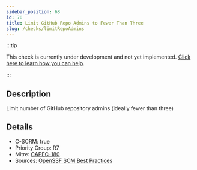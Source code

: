 ```yaml
---
sidebar_position: 68
id: 70
title: Limit GitHub Repo Admins to Fewer Than Three
slug: /checks/limitRepoAdmins
---
```


<!-- BANNER:START -->
:::tip

This check is currently under development and not yet implemented. [Click here to learn how you can help](/contribute).

:::
<!-- BANNER:END -->

<!-- DESCRIPTION:START -->
## Description
Limit number of GitHub repository admins (ideally fewer than three)
<!-- DESCRIPTION:END -->

<!-- DETAILS:START -->
## Details
- C-SCRM: true
- Priority Group: R7
- Mitre: [CAPEC-180](https://capec.mitre.org/data/definitions/180.html)
- Sources: [OpenSSF SCM Best Practices](https://best.openssf.org/SCM-BestPractices/github/repository/repository_has_too_many_admins.html)

<!-- DETAILS:END -->
